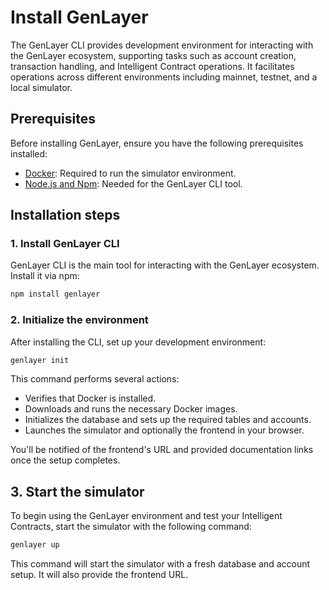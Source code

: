 # Install GenLayer

The GenLayer CLI provides development environment for interacting with the GenLayer ecosystem, supporting tasks such as account creation, transaction handling, and Intelligent Contract operations. It facilitates operations across different environments including mainnet, testnet, and a local simulator.

## Prerequisites
Before installing GenLayer, ensure you have the following prerequisites installed:

- [Docker](https://docs.docker.com/engine/install/): Required to run the simulator environment.
- [Node.js and Npm](https://docs.npmjs.com/downloading-and-installing-node-js-and-npm/): Needed for the GenLayer CLI tool.


## Installation steps

### 1. Install GenLayer CLI

GenLayer CLI is the main tool for interacting with the GenLayer ecosystem. Install it via npm:

```bash
npm install genlayer
```

### 2. Initialize the environment

After installing the CLI, set up your development environment:

```bash
genlayer init
```

This command performs several actions:
- Verifies that Docker is installed.
- Downloads and runs the necessary Docker images.
- Initializes the database and sets up the required tables and accounts.
- Launches the simulator and optionally the frontend in your browser.

You'll be notified of the frontend's URL and provided documentation links once the setup completes.

## 3. Start the simulator

To begin using the GenLayer environment and test your Intelligent Contracts, start the simulator with the following command:

```bash
genlayer up
```

This command will start the simulator with a fresh database and account setup. It will also provide the frontend URL.
